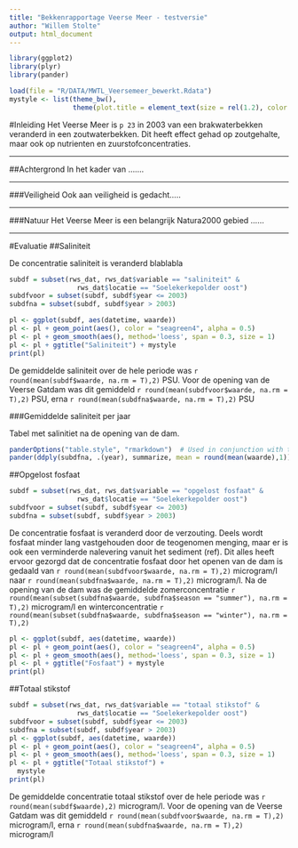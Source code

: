 ```yaml
---
title: "Bekkenrapportage Veerse Meer - testversie"
author: "Willem Stolte"
output: html_document
---
```


```r
library(ggplot2)
library(plyr)
library(pander)
```

```r
load(file = "R/DATA/MWTL_Veersemeer_bewerkt.Rdata")
mystyle <- list(theme_bw(), 
                theme(plot.title = element_text(size = rel(1.2), color = "purple")))
```

#Inleiding
Het Veerse Meer is `p 23` in 2003 van een brakwaterbekken veranderd in een zoutwaterbekken. Dit heeft effect gehad op zoutgehalte, maar ook op nutrienten en zuurstofconcentraties. 

***

##Achtergrond
In het kader van .......

***

###Veiligheid
Ook aan veiligheid is gedacht.....

***

###Natuur
Het Veerse Meer is een belangrijk Natura2000 gebied ......

***

#Evaluatie
##Saliniteit

De concentratie saliniteit is veranderd blablabla

```r
subdf = subset(rws_dat, rws_dat$variable == "saliniteit" &
                 rws_dat$locatie == "Soelekerkepolder oost")
subdfvoor = subset(subdf, subdf$year <= 2003)
subdfna = subset(subdf, subdf$year > 2003)

pl <- ggplot(subdf, aes(datetime, waarde))
pl <- pl + geom_point(aes(), color = "seagreen4", alpha = 0.5)
pl <- pl + geom_smooth(aes(), method='loess', span = 0.3, size = 1)
pl <- pl + ggtitle("Saliniteit") + mystyle
print(pl)
```

De gemiddelde saliniteit over de hele periode was `r round(mean(subdf$waarde, na.rm = T),2)` PSU. Voor de opening van de Veerse Gatdam was dit gemiddeld `r round(mean(subdfvoor$waarde, na.rm = T),2)` PSU, erna `r round(mean(subdfna$waarde, na.rm = T),2)` PSU

###Gemiddelde saliniteit per jaar

Tabel met salinitiet na de opening van de dam. 
```r
panderOptions("table.style", "rmarkdown")  # Used in conjunction with the chunk setting results='asis'
pander(ddply(subdfna, .(year), summarize, mean = round(mean(waarde),1)))
```

##Opgelost fosfaat

```r
subdf = subset(rws_dat, rws_dat$variable == "opgelost fosfaat" &
                 rws_dat$locatie == "Soelekerkepolder oost")
subdfvoor = subset(subdf, subdf$year <= 2003)
subdfna = subset(subdf, subdf$year > 2003)

```
De concentratie fosfaat is veranderd door de verzouting. Deels wordt fosfaat minder lang vastgehouden door de teogenomen menging, maar er is ook een verminderde nalevering vanuit het sediment (ref). Dit alles heeft ervoor gezorgd dat de concentratie fosfaat door het openen van de dam is gedaald van `r round(mean(subdfvoor$waarde, na.rm = T),2)` microgram/l naar `r round(mean(subdfna$waarde, na.rm = T),2)` microgram/l. Na de opening van de dam was de gemiddelde zomerconcentratie `r round(mean(subset(subdfna$waarde, subdfna$season == "summer"), na.rm = T),2)` microgram/l en winterconcentratie `r round(mean(subset(subdfna$waarde, subdfna$season == "winter"), na.rm = T),2)`

```r
pl <- ggplot(subdf, aes(datetime, waarde))
pl <- pl + geom_point(aes(), color = "seagreen4", alpha = 0.5)
pl <- pl + geom_smooth(aes(), method='loess', span = 0.3, size = 1)
pl <- pl + ggtitle("Fosfaat") + mystyle
print(pl)
```
##Totaal stikstof

```r
subdf = subset(rws_dat, rws_dat$variable == "totaal stikstof" &
                 rws_dat$locatie == "Soelekerkepolder oost")
subdfvoor = subset(subdf, subdf$year <= 2003)
subdfna = subset(subdf, subdf$year > 2003)
pl <- ggplot(subdf, aes(datetime, waarde))
pl <- pl + geom_point(aes(), color = "seagreen4", alpha = 0.5)
pl <- pl + geom_smooth(aes(), method='loess', span = 0.3, size = 1)
pl <- pl + ggtitle("Totaal stikstof") + 
  mystyle
print(pl)
```

De gemiddelde concentratie totaal stikstof over de hele periode was `r round(mean(subdf$waarde),2)` microgram/l. Voor de opening van de Veerse Gatdam was dit gemiddeld `r round(mean(subdfvoor$waarde, na.rm = T),2)` microgram/l, erna `r round(mean(subdfna$waarde, na.rm = T),2)` microgram/l

